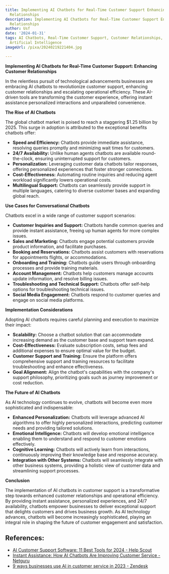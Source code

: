 ```yaml
---
title: Implementing AI Chatbots for Real-Time Customer Support Enhancing Customer
  Relationships
description: Implementing AI Chatbots for Real-Time Customer Support Enhancing Customer
  Relationships
author: Usf
date: '2024-01-31'
tags: AI Chatbots, Real-Time Customer Support, Customer Relationships, Customer Service,
  Artificial Intelligence
imageUrl: /pixa/20240219221404.jpg

---
```

**Implementing AI  Chatbots for Real-Time Customer Support: Enhancing Customer Relationships**

In the relentless  pursuit of technological advancements  businesses are embracing AI chatbots to revolutionize customer support, enhancing  customer relationships and escalating operational efficiency. These AI-driven tools are transforming the customer experience, offering  instant assistance personalized interactions and  unparalleled convenience.

**The Rise of AI Chatbots**

The  global chatbot market  is poised to reach a staggering $1.25 billion by  2025. This surge in adoption is attributed to the exceptional benefits  chatbots  offer:

* **Speed and Efficiency:** Chatbots provide immediate assistance, resolving queries promptly and minimizing wait times  for customers.
* **24/7 Availability:** Unlike human agents chatbots are available round-the-clock, ensuring  uninterrupted support for customers.
* **Personalization:** Leveraging customer data chatbots tailor  responses, offering personalized experiences that  foster stronger connections.
* **Cost-Effectiveness:** Automating routine inquiries and reducing agent workload significantly  lowers operational  costs.
* **Multilingual Support:** Chatbots can seamlessly  provide support in multiple languages, catering to diverse customer bases and expanding global reach.

**Use Cases  for Conversational Chatbots**

Chatbots excel in a wide range of customer support scenarios:

* **Customer Inquiries and Support:**  Chatbots handle common queries and provide instant assistance, freeing up human agents for more complex issues.
* **Sales and Marketing:** Chatbots engage potential customers provide product  information, and facilitate purchases.
* **Booking and Reservations:** Chatbots assist customers with reservations for appointments flights, or accommodations.
* **Onboarding  and  Training:** Chatbots guide users through onboarding  processes and provide training materials.
* **Account Management:**  Chatbots help customers manage accounts  update information, and resolve billing issues.
* **Troubleshooting and Technical Support:** Chatbots offer self-help options  for troubleshooting technical issues.
* **Social Media Engagement:** Chatbots  respond to customer  queries and engage on social media platforms.

**Implementation Considerations**

Adopting AI chatbots requires careful planning and execution to maximize their impact:

* **Scalability:** Choose a chatbot solution that can accommodate  increasing demand as the customer  base and support team expand.
*  **Cost-Effectiveness:** Evaluate subscription costs, setup fees  and additional expenses to  ensure optimal  value for the budget.
* **Customer Support and Training:** Ensure the platform offers comprehensive support and training resources to facilitate troubleshooting and enhance effectiveness.
* **Goal Alignment:** Align the chatbot's capabilities with the  company's support philosophy, prioritizing goals such as journey improvement or cost reduction.

**The  Future of AI Chatbots**

As AI technology continues to evolve, chatbots will become even more sophisticated and indispensable:

*  **Enhanced Personalization:** Chatbots will leverage advanced AI  algorithms to offer highly  personalized  interactions,  predicting  customer needs and providing tailored solutions.
* **Emotional Intelligence:** Chatbots will develop emotional intelligence  enabling them to understand and respond to customer emotions effectively.
* **Cognitive Learning:** Chatbots will actively learn from interactions, continuously improving their knowledge base and response accuracy.
* **Integration  with Other Systems:** Chatbots will seamlessly  integrate  with other business systems, providing a holistic view of customer data and streamlining support processes.

**Conclusion**

The implementation of AI chatbots in customer support is a transformative step towards enhanced customer relationships and  operational  efficiency. By providing instant assistance, personalized experiences, and 24/7 availability, chatbots empower businesses to deliver exceptional support that delights customers and drives business growth. As AI technology  advances, chatbots will become increasingly sophisticated, playing an integral role in shaping the future of customer engagement and satisfaction.

## References:
- [AI Customer Support Software: 11 Best Tools for 2024 - Help Scout](https://www.helpscout.com/blog/ai-customer-support-software/)
- [Instant Assistance: How AI Chatbots Are Improving Customer Service - Netguru](https://www.netguru.com/blog/ai-chatbots-improving-customer-service)
- [9 ways businesses use AI in customer service in 2023 - Zendesk](https://www.zendesk.com/blog/ai-customer-service/)

